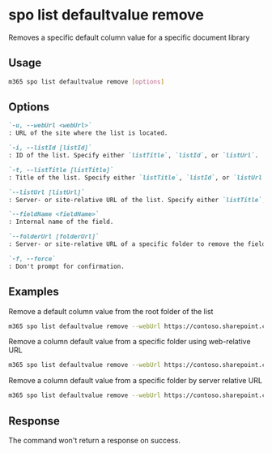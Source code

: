 
# spo list defaultvalue remove

Removes a specific default column value for a specific document library

## Usage

```sh
m365 spo list defaultvalue remove [options]
```

## Options

```md definition-list
`-u, --webUrl <webUrl>`
: URL of the site where the list is located.

`-i, --listId [listId]`
: ID of the list. Specify either `listTitle`, `listId`, or `listUrl`.

`-t, --listTitle [listTitle]`
: Title of the list. Specify either `listTitle`, `listId`, or `listUrl`.

`--listUrl [listUrl]`
: Server- or site-relative URL of the list. Specify either `listTitle`, `listId`, or `listUrl`.

`--fieldName <fieldName>`
: Internal name of the field.

`--folderUrl [folderUrl]`
: Server- or site-relative URL of a specific folder to remove the field from. By default, the root folder of the list is used.

`-f, --force`
: Don't prompt for confirmation.
```

<Global />

## Examples

Remove a default column value from the root folder of the list

```sh
m365 spo list defaultvalue remove --webUrl https://contoso.sharepoint.com/sites/Marketing --listTitle Logos --fieldName Company
```

Remove a column default value from a specific folder using web-relative URL

```sh
m365 spo list defaultvalue remove --webUrl https://contoso.sharepoint.com/sites/Marketing --listUrl '/Logos' --fieldName Company --folderUrl '/Logos/Branding'
```

Remove a column default value from a specific folder by server relative URL

```sh
m365 spo list defaultvalue remove --webUrl https://contoso.sharepoint.com/sites/Marketing --listId fc6d514f-e7da-47d4-b48b-f72e2fb9c82a --field Company --folderUrl '/sites/Marketing/Logos/Branding'
```

## Response

The command won't return a response on success.
